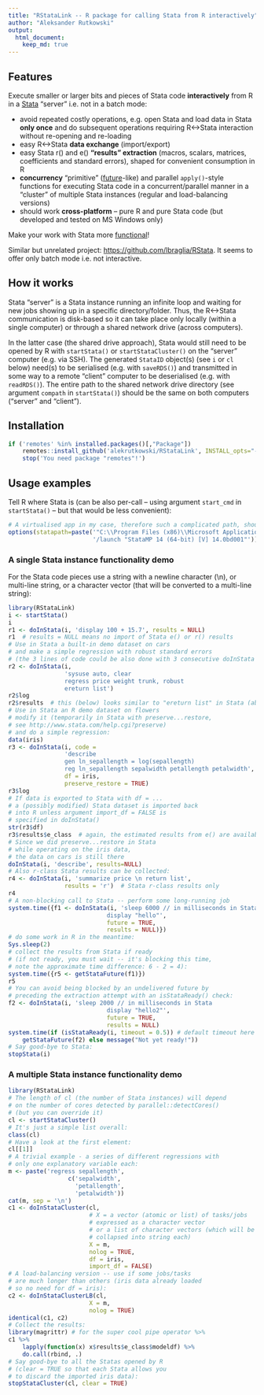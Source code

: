 ```yaml
---
title: "RStataLink -- R package for calling Stata from R interactively"
author: "Aleksander Rutkowski"
output:
  html_document:
    keep_md: true
---
```


## Features

Execute smaller or larger bits and pieces of Stata code **interactively** from R 
in a [Stata](http://www.stata.com/) "server" i.e. not in a batch mode:

- avoid repeated costly operations, e.g. open Stata and load data in Stata **only once**
and do subsequent operations requiring R<->Stata interaction without
re-opening and re-loading
- easy R<->Stata **data exchange** (import/export)
- easy Stata r() and e() **"results" extraction** (macros, scalars, matrices, coefficients
and standard errors), shaped for convenient consumption in R
- **concurrency** "primitive" ([future](https://en.wikipedia.org/wiki/Futures_and_promises)-like)
and parallel `apply()`-style functions for executing Stata code in a concurrent/parallel
manner in a "cluster" of multiple Stata instances (regular and load-balancing versions)
- should work **cross-platform** -- pure R and pure Stata code (but developed and tested on
MS Windows only)

Make your work with Stata more
[functional](https://en.wikipedia.org/wiki/Functional_programming)!

Similar but unrelated project: <https://github.com/lbraglia/RStata>. It seems
to offer only batch mode i.e. not interactive.

## How it works

Stata "server" is a Stata instance running an infinite loop and waiting for new jobs
showing up in a specific directory/folder. Thus, the R<->Stata communication is
disk-based so it can take place only locally (within a single computer) or through a
shared network drive (across computers).

In the latter case (the shared drive approach), Stata would still need to be
opened by R with `startStata()` or `startStataCluster()` on the "server" computer
(e.g. via SSH). The generated `StataID` object(s) (see `i` or `cl`
below) need(s) to be serialised (e.g. with `saveRDS()`) and transmitted in some way
to a remote "client" computer to be deserialised (e.g. with `readRDS()`).
The entire path to the shared network drive directory (see argument `compath` in
`startStata()`) should be the same on both computers ("server" and "client").

## Installation

```r
if ('remotes' %in% installed.packages()[,"Package"])
	remotes::install_github('alekrutkowski/RStataLink', INSTALL_opts="--no-staged-install") else
	stop('You need package "remotes"!')
```

## Usage examples

Tell R where Stata is (can be also per-call -- using argument `start_cmd` in `startStata()` --
but that would be less convenient):

```r
# A virtualised app in my case, therefore such a complicated path, should be simpler normally:
options(statapath=paste('"C:\\Program Files (x86)\\Microsoft Application Virtualization Client\\sfttray.exe"',
                        '/launch "StataMP 14 (64-bit) [V] 14.0bd001"'))
```

### A single Stata instance functionality demo

For the Stata code pieces use a string with a newline
character (\\n), or multi-line string, or a character vector (that will be converted to a
multi-line string):

```r
library(RStataLink)
i <- startStata()
i
r1 <- doInStata(i, 'display 100 + 15.7', results = NULL)
r1  # results = NULL means no import of Stata e() or r() results
# Use in Stata a built-in demo dataset on cars
# and make a simple regression with robust standard errors
# (the 3 lines of code could be also done with 3 consecutive doInStata calls)
r2 <- doInStata(i,
				'sysuse auto, clear
				regress price weight trunk, robust
				ereturn list')
r2$log
r2$results  # this (below) looks similar to "ereturn list" in Stata (above)
# Use in Stata an R demo dataset on flowers
# modify it (temporarily in Stata with preserve...restore,
# see http://www.stata.com/help.cgi?preserve)
# and do a simple regression:
data(iris)
r3 <- doInStata(i, code = 
                'describe
				gen ln_sepallength = log(sepallength)
				reg ln_sepallength sepalwidth petallength petalwidth',
				df = iris,
				preserve_restore = TRUE)
r3$log
# If data is exported to Stata with df = ...
# a (possibly modified) Stata dataset is imported back
# into R unless argument import_df = FALSE is
# specified in doInStata()
str(r3$df)
r3$results$e_class  # again, the estimated results from e() are available:
# Since we did preserve...restore in Stata
# while operating on the iris data,
# the data on cars is still there
doInStata(i, 'describe', results=NULL)
# Also r-class Stata results can be collected:
r4 <- doInStata(i, 'summarize price \n return list',
				results = 'r')  # Stata r-class results only
r4
# A non-blocking call to Stata -- perform some long-running job
system.time({f1 <- doInStata(i, 'sleep 6000 // in milliseconds in Stata
							display "hello"',
							future = TRUE,
							results = NULL)})
# do some work in R in the meantime:
Sys.sleep(2)
# collect the results from Stata if ready
# (if not ready, you must wait -- it's blocking this time,
# note the approximate time difference: 6 - 2 = 4):
system.time({r5 <- getStataFuture(f1)})
r5
# You can avoid being blocked by an undelivered future by
# preceding the extraction attempt with an isStataReady() check:
f2 <- doInStata(i, 'sleep 2000 // in milliseconds in Stata
							display "hello2"',
							future = TRUE,
							results = NULL)
system.time(if (isStataReady(i, timeout = 0.5)) # default timeout here = 1 sec.
	getStataFuture(f2) else message("Not yet ready!"))
# Say good-bye to Stata:
stopStata(i)
```

### A multiple Stata instance functionality demo

```r
library(RStataLink)
# The length of cl (the number of Stata instances) will depend
# on the number of cores detected by parallel::detectCores()
# (but you can override it)
cl <- startStataCluster()
# It's just a simple list overall:
class(cl)
# Have a look at the first element:
cl[[1]]
# A trivial example - a series of different regressions with
# only one explanatory variable each:
m <- paste('regress sepallength',
				 c('sepalwidth',
				   'petallength',
				   'petalwidth'))
cat(m, sep = '\n')
c1 <- doInStataCluster(cl,
					   # X = a vector (atomic or list) of tasks/jobs
					   # expressed as a character vector
					   # or a list of character vectors (which will be
					   # collapsed into string each)
					   X = m,
					   nolog = TRUE,
					   df = iris,
					   import_df = FALSE)
# A load-balancing version -- use if some jobs/tasks
# are much longer than others (iris data already loaded
# so no need for df = iris):
c2 <- doInStataClusterLB(cl,
					   X = m,
					   nolog = TRUE)
identical(c1, c2)
# Collect the results:
library(magrittr) # for the super cool pipe operator %>%
c1 %>%
	lapply(function(x) x$results$e_class$modeldf) %>%
	do.call(rbind, .)
# Say good-bye to all the Statas opened by R
# (clear = TRUE so that each Stata allows you
# to discard the imported iris data):
stopStataCluster(cl, clear = TRUE)
```

